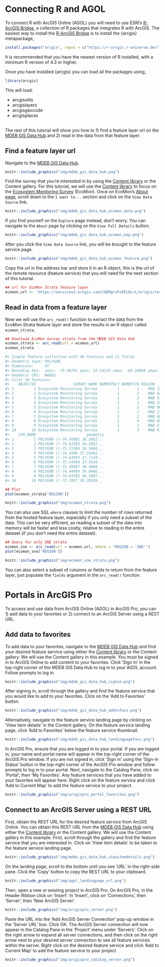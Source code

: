 # Connecting R and AGOL

To connect R with ArcGIS Online (AGOL) you will need to use ESRI's [R-ArcGIS Bridge](https://developers.arcgis.com/r-bridge/), a collection of R packages that integrates R with ArcGIS. The easiest way to install the [R-ArcGIS Bridge](https://developers.arcgis.com/r-bridge/) is to install the {arcgis} metapackage,
```r
install.packages("arcgis", repos = c("https://r-arcgis.r-universe.dev", "https://cloud.r-project.org"))
```

It is recommended that you have the newest version of R installed, with a minimum R version of 4.3 or higher.

Once you have installed {arcgis} you can load all the packages using,
```r
library(arcgis)
```

This will load:

* arcgisutils 
* arcgislayers 
* arcgisgeocode
* arcgisplaces

<br>The rest of this tutorial will show you how to 1) find a feature layer url on the [MDEB GIS Data Hub](https://mdeb-nefsc-noaa.hub.arcgis.com/) and 2) read in the data from that feature layer.

## Find a feature layer url

Navigate to the [MDEB GIS Data Hub](https://mdeb-nefsc-noaa.hub.arcgis.com/).

```r
knitr::include_graphics("img/mdeb_gis_data_hub.png")
```

Find the survey that you're interested in by using the [Content library](https://mdeb-nefsc-noaa.hub.arcgis.com/search) or the Content gallery. For this tutorial, we will use the [Content library](https://mdeb-nefsc-noaa.hub.arcgis.com/search?tags=ecosystem%2CCategory) to focus on the [Ecosystem Monitoring Survey](https://mdeb-nefsc-noaa.hub.arcgis.com/maps/0965a8f0ce0747169e7862385c17bd1d/about) (EcoMon). Once on EcoMon's [About page](https://mdeb-nefsc-noaa.hub.arcgis.com/maps/0965a8f0ce0747169e7862385c17bd1d/about), scroll down to the `I want to...` section and click on the `View Data Source` link.

```r
knitr::include_graphics("img/mdeb_gis_data_hub_ecomon_data.png")
```

If you find yourself on the `Explore` page instead, don't worry. You can navigate to the `About` page by clicking on the `View Full Details` button.

```r
knitr::include_graphics("img/mdeb_gis_data_hub_ecomon_map.png")
```

After you click the `View Data Source` link, you will be brought to the feature service page.

```r
knitr::include_graphics("img/mdeb_gis_data_hub_ecomon_feature.png")
```

Copy the url in the address bar and store it in an R object, this is the url of the remote resource (feature service) that you will need for the next section of this tutorial.
```r
## url for EcoMon Strata feature layer
ecomon_url <- 'https://services2.arcgis.com/C8EMgrsFcRFL6LrL/arcgis/rest/services/Ecosystem_Monitoring_Survey/FeatureServer/1'
```

## Read in data from a feature layer

Now we will use the `arc_read()` function to extract the data from the EcoMon Strata feature layer and store the results in an R object called `ecomon_strata`.
```r
## Download EcoMon Survey strata from the MDEB GIS Data Hub
ecomon_strata <- arc_read(url = ecomon_url)
ecomon_strata

#> Simple feature collection with 48 features and 11 fields
#> Geometry type: POLYGON
#> Dimension:     XY
#> Bounding box:  xmin: -75.96791 ymin: 35.14219 xmax: -65.16869 ymax: 44.48558
#> Geodetic CRS:  NAD83
#> First 10 features:
#>    OBJECTID                 SURVEY_NAME NUMOFPOLY NUMOFSTA REGION     AREA TYPE     ACRES Shape__Area Shape__Length
#> 1         1 Ecosystem Monitoring Survey         1        1    MAB 1540.432   SB  380709.0   0.1540434      2.314193
#> 2         2 Ecosystem Monitoring Survey         1        2    MAB 4496.485   MS 1110526.3   0.4498022      3.273956
#> 3         3 Ecosystem Monitoring Survey         1        2    MAB 3190.414   IS  788464.8   0.3184615      3.374652
#> 4         4 Ecosystem Monitoring Survey         1        1    MAB 2510.323   SB  620508.7   0.2548203      3.274308
#> 5         5 Ecosystem Monitoring Survey         1        5    MAB 9620.144   MS 2378814.2   0.9760387      4.144637
#> 6         6 Ecosystem Monitoring Survey         1        2    MAB 2726.496   IS  673994.9   0.2762439      3.118843
#> 7         7 Ecosystem Monitoring Survey         1        2    MAB 4804.352   SB 1187883.9   0.4939513      4.031104
#> 8         8 Ecosystem Monitoring Survey         1        4    MAB 8095.956   MS 2001253.5   0.8353470      3.985027
#> 9         9 Ecosystem Monitoring Survey         1        1    MAB 2391.726   IS  591364.0   0.2455178      2.838412
#> 10       10 Ecosystem Monitoring Survey         1        3    MAB 4720.303   SB 1167316.5   0.4908978      3.187865
#>    STR_NAME                       geometry
#> 1         1 POLYGON ((-74.76881 36.5052...
#> 2         2 POLYGON ((-74.81583 36.5052...
#> 3         3 POLYGON ((-75.72364 36.5060...
#> 4         4 POLYGON ((-74.3466 37.56465...
#> 5         5 POLYGON ((-74.63893 37.7118...
#> 6         6 POLYGON ((-75.54484 37.5418...
#> 7         7 POLYGON ((-73.38887 38.4968...
#> 8         8 POLYGON ((-74.44489 39.0486...
#> 9         9 POLYGON ((-74.93782 38.5007...
#> 10       10 POLYGON ((-72.7857 39.20539..

## Plot
plot(ecomon_strata['REGION'])
```

```r
knitr::include_graphics("img/ecomon_strata.png")
```

You can also use SQL `where` clauses to limit the number of rows returned from the hosted feature layer, especially if you only need a subset of the data. This can be very efficient, as reading a subset of the data into memory will be faster and less costly, relative to reading in the entire dataset (if you don't need the entire dataset). 

```r
## Query for only SNE strata
ecomon_sne <- arc_read(url = ecomon_url, where = "REGION = 'SNE'")
plot(ecomon_sne['REGION'])
```

```r
knitr::include_graphics("img/ecomon_sne_strata.png")
```

You can also select a subset of columns or fields to return from the feature layer, just populate the `fields` argument in the `arc_read()` function.

# Portals in ArcGIS Pro

To access and use data from ArcGIS Online (AGOL) in ArcGIS Pro, you can 1) add data to your favorites or 2) connect to an ArcGIS Server using a REST URL.

## Add data to favorites

To add data to your favorites, navigate to the [MDEB GIS Data Hub](https://mdeb-nefsc-noaa.hub.arcgis.com/) and find your desired feature service using either the [Content library](https://mdeb-nefsc-noaa.hub.arcgis.com/search) or the Content gallery. We will use the Content gallery in this example. You must be signed in to ArcGIS Online to add content to your favorites. Click 'Sign In' in the top-right corner of the MDEB GIS Data Hub to log in to your AGOL account. Follow prompts to log in.

```r
knitr::include_graphics("img/mdeb_gis_data_hub_signin.png")
```

After signing in, scroll through the gallery and find the feature service that you would like to add to your favorites. Click on the 'Add to Favorites' button.

```r
knitr::include_graphics("img/mdeb_gis_data_hub_addtofavs.png")
```

Alternatively, navigate to the feature service landing page by clicking on 'View item details' in the Content gallery. On the feature service landing page, click 'Add to Favorites' below the feature service thumbnail.

```r
knitr::include_graphics("img/mdeb_gis_data_hub_landingpagefavs.png")
```

In ArcGIS Pro, ensure that you are logged in to your portal. If you are logged in, your name and portal name will appear in the top-right corner of the ArcGIS Pro window. If you are not signed in, click 'Sign in' using the 'Sign-in Status' button in the top-right corner of the ArcGIS Pro window and follow prompts to log in to your portal. Next, navigate to the Catalog Pane, click on 'Portal', then 'My Favorites'. Any feature services that you have added to your favorites will appear here. Right click on the feature service and click 'Add to Current Map' to add the feature service to your project.

```r
knitr::include_graphics("img/arcgispro_portal_favorites.png")
```

## Connect to an ArcGIS Server using a REST URL

First, obtain the REST URL for the desired feature service from ArcGIS Online. You can obtain this REST URL from the [MDEB GIS Data Hub](https://mdeb-nefsc-noaa.hub.arcgis.com/) using either the [Content library](https://mdeb-nefsc-noaa.hub.arcgis.com/search) or the Content gallery. We will use the Content gallery in this example. First, scroll through the gallery and find the feature service that you are interested in. Click on 'View item details' to be taken to the feature service landing page.

```r
knitr::include_graphics("img/mdeb_gis_data_hub_viewitemdetails.png")
```

On the landing page, scroll to the bottom until you see 'URL' in the right-side pane. Click the 'Copy' button to copy the REST URL to your clipboard.

```r
knitr::include_graphics("img/agol_landingpage_url.png")
```

Then, open a new or existing project in ArcGIS Pro. On ArcGIS Pro, in the Header Ribbon click on 'Insert'. In 'Insert', click on 'Connections', then 'Server', then 'New ArcGIS Server'.

```r
knitr::include_graphics("img/arcgispro_server.png")
```

Paste the URL into the 'Add ArcGIS Server Connection' pop-up window in the 'Server URL' box. Click OK. The ArcGIS Server connection will now appear in the Catalog Pane in the 'Project' menu under 'Servers'. Click on the right arrow to expand all server connections, and then click on the right arrow next to your desired server connection to see all feature services within the server. Right click on the desired feature service and click 'Add to Current Map' to add the feature service to your project.

```r
knitr::include_graphics("img/arcgispro_catalog_server.png")

```
